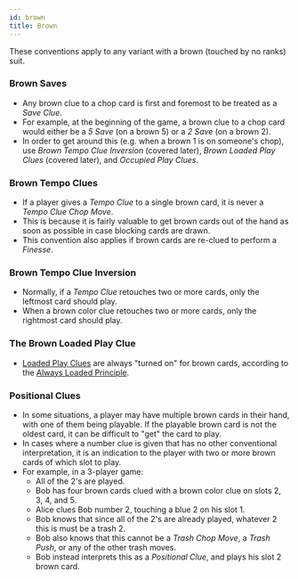 ```yaml
---
id: brown
title: Brown
---
```



These conventions apply to any variant with a brown (touched by no ranks) suit.

### Brown Saves

- Any brown clue to a chop card is first and foremost to be treated as a _Save Clue_.
- For example, at the beginning of the game, a brown clue to a chop card would either be a _5 Save_ (on a brown 5) or a _2 Save_ (on a brown 2).
- In order to get around this (e.g. when a brown 1 is on someone's chop), use _Brown Tempo Clue Inversion_ (covered later), _Brown Loaded Play Clues_ (covered later), and _Occupied Play Clues_.

### Brown Tempo Clues

- If a player gives a _Tempo Clue_ to a single brown card, it is never a _Tempo Clue Chop Move_.
- This is because it is fairly valuable to get brown cards out of the hand as soon as possible in case blocking cards are drawn.
- This convention also applies if brown cards are re-clued to perform a _Finesse_.

### Brown Tempo Clue Inversion

- Normally, if a _Tempo Clue_ retouches two or more cards, only the leftmost card should play.
- When a brown color clue retouches two or more cards, only the rightmost card should play.

### The Brown Loaded Play Clue

- [Loaded Play Clues](../variant-specific.mdx#the-loaded-play-clue-in-hard-variants-lpc) are always "turned on" for brown cards, according to the [Always Loaded Principle](../variant-specific.mdx#the-always-loaded-principle-alp).

### Positional Clues

- In some situations, a player may have multiple brown cards in their hand, with one of them being playable. If the playable brown card is not the oldest card, it can be difficult to "get" the card to play.
- In cases where a number clue is given that has no other conventional interpretation, it is an indication to the player with two or more brown cards of which slot to play.
- For example, in a 3-player game:
  - All of the 2's are played.
  - Bob has four brown cards clued with a brown color clue on slots 2, 3, 4, and 5.
  - Alice clues Bob number 2, touching a blue 2 on his slot 1.
  - Bob knows that since all of the 2's are already played, whatever 2 this is must be a trash 2.
  - Bob also knows that this cannot be a _Trash Chop Move_, a _Trash Push_, or any of the other trash moves.
  - Bob instead interprets this as a _Positional Clue_, and plays his slot 2 brown card.

<Positional />
